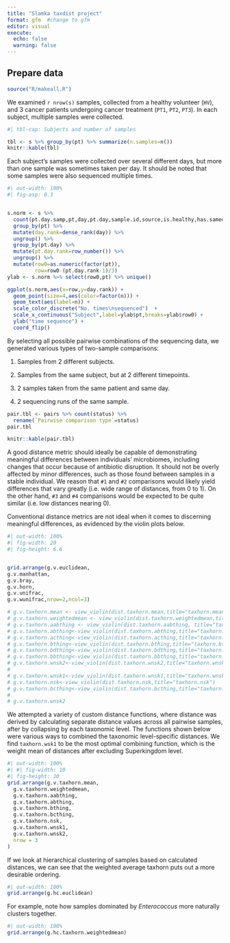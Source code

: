 ```yaml
---
title: "Slamka taxdist project"
format: gfm  #change to gfm
editor: visual
execute: 
  echo: false
  warning: false
---
```


## Prepare data

```r
source("R/makeall.R")
```

We examined `r nrow(s)` samples, collected from a healthy volunteer (`HV`), and 3 cancer patients undergoing cancer treatment (`PT1`, `PT2`, `PT3`). In each subject, multiple samples were collected.

```r
#| tbl-cap: Subjects and number of samples

tbl <- s %>% group_by(pt) %>% summarize(n.samples=n())
knitr::kable(tbl)
```

Each subject's samples were collected over several different days, but more than one sample was sometimes taken per day. It should be noted that some samples were also sequenced multiple times.

```r
#| out-width: 100%
#| fig-asp: 0.3


s.norm <- s %>% 
  count(pt.day.samp,pt,day,pt.day,sample.id,source,is.healthy,has.sameday,has.reseq) %>%
  group_by(pt) %>% 
  mutate(day.rank=dense_rank(day)) %>%
  ungroup() %>%
  group_by(pt.day) %>%
  mutate(pt.day.rank=row_number()) %>%
  ungroup() %>%
  mutate(row0=as.numeric(factor(pt)),
         row=row0-(pt.day.rank-1)/3)
ylab <- s.norm %>% select(row0,pt) %>% unique()

ggplot(s.norm,aes(x=row,y=day.rank)) +
  geom_point(size=4,aes(color=factor(n))) +
  geom_text(aes(label=n)) +
  scale_color_discrete("No. times\nsequenced")  +
  scale_x_continuous("Subject",label=ylab$pt,breaks=ylab$row0) +
  ylab("time sequence") + 
  coord_flip()

```

By selecting all possible pairwise combinations of the sequencing data, we generated various types of two-sample comparisons:

1.  Samples from 2 different subjects.

2.  Samples from the same subject, but at 2 different timepoints.

3.  2 samples taken from the same patient and same day.

4.  2 sequencing runs of the same sample.

```r
pair.tbl <- pairs %>% count(status) %>%
  rename(`Pairwise comparison type`=status)
pair.tbl

knitr::kable(pair.tbl)
```

A good distance metric should ideally be capable of demonstrating meaningful differences between individuals' microbiomes, including changes that occur because of antibiotic disruption. It should not be overly affected by minor differences, such as those found between samples in a stable individual. We reason that `#1` and `#2` comparisons would likely yield differences that vary greatly (i.e. wide range of distances, from 0 to 1). On the other hand, `#3` and `#4` comparisons would be expected to be quite similar (i.e. low distances nearing 0).

Conventional distance metrics are not ideal when it comes to discerning meaningful differences, as evidenced by the violin plots below.

```r
#| out-width: 100%
#| fig-width: 20
#| fig-height: 6.6


grid.arrange(g.v.euclidean,
g.v.manhattan,
g.v.bray,
g.v.horn,
g.v.unifrac,
g.v.wunifrac,nrow=2,ncol=3)

# g.v.taxhorn.mean <- view_violin(dist.taxhorn.mean,title="taxhorn.mean")
# g.v.taxhorn.weightedmean <- view_violin(dist.taxhorn.weightedmean,title="taxhorn.weightedmean")
# g.v.taxhorn.aabthing <- view_violin(dist.taxhorn.aabthing, title="taxhorn.aabthing")
# g.v.taxhorn.abthing<-view_violin(dist.taxhorn.abthing,title="taxhorn.abthing")
# g.v.taxhorn.acthing<-view_violin(dist.taxhorn.acthing,title="taxhorn.acthing")
# g.v.taxhorn.bthing<-view_violin(dist.taxhorn.bthing,title="taxhorn.bthing")
# g.v.taxhorn.bdthing<-view_violin(dist.taxhorn.bdthing,title="taxhorn.bdthing")
# g.v.taxhorn.bbthing<-view_violin(dist.taxhorn.bbthing,title="taxhorn.bbthing")
# g.v.taxhorn.wnsk2<-view_violin(dist.taxhorn.wnsk2,title="taxhorn.wnsk2")
# 
# g.v.taxhorn.wnsk1<-view_violin(dist.taxhorn.wnsk1,title="taxhorn.wnsk1")
# g.v.taxhorn.nsk<-view_violin(dist.taxhorn.nsk,title="taxhorn.nsk")
# g.v.taxhorn.bcthing<-view_violin(dist.taxhorn.bcthing,title="taxhorn.bcthing")
# 
# g.v.taxhorn.wnsk2
```

We attempted a variety of custom distance functions, where distance was derived by calculating separate distance values across all pairwise samples, after by collapsing by each taxonomic level. The functions shown below were various ways to combined the taxonomic level-specific distances. We find `taxhorn.wsk1` to be the most optimal combining function, which is the weight mean of distances after excluding Superkingdom level.

```r
#| out-width: 100%
#| #| fig-width: 10
#| fig-height: 10
grid.arrange(g.v.taxhorn.mean,
  g.v.taxhorn.weightedmean,
  g.v.taxhorn.aabthing,
  g.v.taxhorn.abthing,
  g.v.taxhorn.bthing,
  g.v.taxhorn.bcthing,
  g.v.taxhorn.nsk,
  g.v.taxhorn.wnsk1,
  g.v.taxhorn.wnsk2,
  nrow = 3
)

```

If we look at hierarchical clustering of samples based on calculated distances, we can see that the weighted average taxhorn puts out a more desirable ordering.

```r
#| out-width: 100%
grid.arrange(g.hc.euclidean)
```

For example, note how samples dominated by *Enterococcus* more naturally clusters together.

```r
#| out-width: 100%
grid.arrange(g.hc.taxhorn.weightedmean)
```
